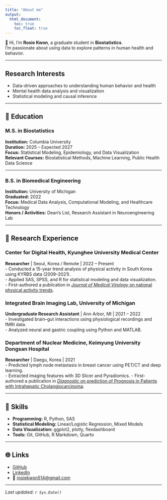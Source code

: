 ```yaml
---
title: "About me"
output: 
  html_document:
    toc: true
    toc_float: true
---
```


👋 Hi, I’m **Rosie Kwon**, a graduate student in **Biostatistics**.  
I’m passionate about using data to explore patterns in human health and behavior.  


---

##  Research Interests

- Data-driven approaches to understanding human behavior and health  
- Mental health data analysis and visualization  
- Statistical modeling and causal inference  

---

## 🏫 Education {.tabset}

### M.S. in Biostatistics
**Institution:** Columbia University  
**Duration:** 2025 – Expected 2027  
**Focus:** Statistical Modeling, Epidemiology, and Data Visualization  
**Relevant Courses:** Biostatistical Methods, Machine Learning, Public Health Data Science

---

### B.S. in Biomedical Engineering
**Institution:** University of Michigan  
**Graduated:** 2022  
**Focus:** Medical Data Analysis, Computational Modeling, and Healthcare Technology  
**Honors / Activities:** Dean’s List, Research Assistant in Neuroengineering Lab


---


## 🧪 Research Experience

### Center for Digital Health, Kyunghee University Medical Center  
**Researcher** | Seoul, Korea / Remote | 2022 – Present  
- Conducted a 15-year trend analysis of physical activity in South Korea using KYRBS data (2009–2021).  
- Applied SAS, SPSS, and R for statistical modeling and data visualization.  
- First-authored a publication in [*Journal of Medical Virology* on national physical activity trends](https://pubmed.ncbi.nlm.nih.gov/36602052/).


### Integrated Brain Imaging Lab, University of Michigan  
**Undergraduate Research Assistant** | Ann Arbor, MI | 2021 – 2022  
- Investigated brain–gut interactions using physiological recordings and fMRI data.  
- Analyzed neural and gastric coupling using Python and MATLAB.

### Department of Nuclear Medicine, Keimyung University Dongsan Hospital  
**Researcher** | Daegu, Korea | 2021  
- Predicted lymph node metastasis in breast cancer using PET/CT and deep learning.  
- Extracted imaging features with 3D Slicer and Pyradiomics.
- First-authored a publication in [*Diagnostic* on prediction of Prognosis in Patients with Intrahepatic Cholangiocarcinoma](https://pmc.ncbi.nlm.nih.gov/articles/PMC11475304/).

---

## 🧠 Skills

- **Programming:** R, Python, SAS  
- **Statistical Modeling:** Linear/Logistic Regression, Mixed Models  
- **Data Visualization:** ggplot2, plotly, flexdashboard  
- **Tools:** Git, GitHub, R Markdown, Quarto  

---

## 🌐 Links

- [GitHub](https://github.com/rosiekwon)  
- [LinkedIn](https://www.linkedin.com/in/rosiekwon)  
- 📧 [rosiekwon514@gmail.com](mailto:rosiekwon514@gmail.com)

---

*Last updated: `r Sys.Date()`*
